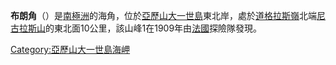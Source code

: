 '''布朗角'''（{{Lang-en|Cape Brown}}）是[[南極洲|南極洲]]的海角，位於[[亞歷山大一世島|亞歷山大一世島]]東北岸，處於[[道格拉斯嶺|道格拉斯嶺]]北端[[尼古拉斯山|尼古拉斯山]]的東北面10公里，該山峰1在1909年由[[法國|法國]]探險隊發現。
{{Coord|69|16|S|69|45|W|source:GNIS|display=title}}

{{usgs-gazetteer|id=2004|name=Brown, Cape}}

{{DEFAULTSORT:Cape Brown}}
[[Category:亞歷山大一世島海岬|Category:亞歷山大一世島海岬]]


{{AlexanderIsland-geo-stub}}